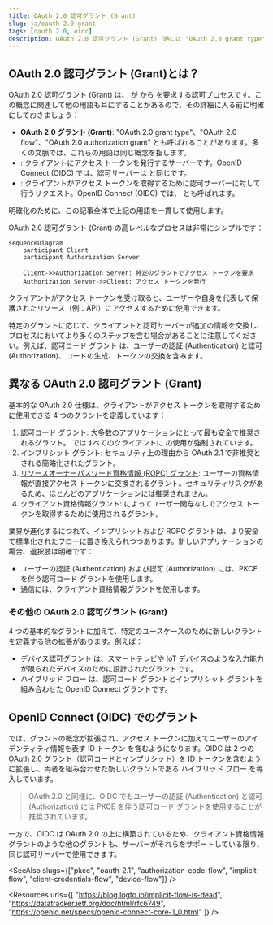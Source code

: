 ```yaml
---
title: OAuth 2.0 認可グラント (Grant)
slug: ja/oauth-2.0-grant
tags: [oauth 2.0, oidc]
description: OAuth 2.0 認可グラント (Grant)（時には "OAuth 2.0 grant type" や "OAuth 2.0 flow" とも呼ばれる）は、クライアントが認可サーバーからアクセス トークンを取得するための方法です。OAuth クライアントがアイデンティティを認証 (Authentication) し認可 (Authorization) するための重要な部分です。
---
```


## OAuth 2.0 認可グラント (Grant)とは？

OAuth 2.0 認可グラント (Grant) は、<Ref slug="client" /> が <Ref slug="authorization-server" /> から <Ref slug="access-token" /> を要求する認可プロセスです。この概念に関連して他の用語も耳にすることがあるので、その詳細に入る前に明確にしておきましょう：

- **OAuth 2.0 グラント (Grant)**: "OAuth 2.0 grant type"、"OAuth 2.0 flow"、"OAuth 2.0 authorization grant" とも呼ばれることがあります。多くの文脈では、これらの用語は同じ概念を指します。
- <Ref slug="authorization-server" />: クライアントにアクセス トークンを発行するサーバーです。OpenID Connect (OIDC) では、認可サーバーは <Ref slug="openid-connect" headingId="openid-provider-op" /> と同じです。
- <Ref slug="authorization-request" />: クライアントがアクセス トークンを取得するために認可サーバーに対して行うリクエスト。OpenID Connect (OIDC) では、<Ref slug="authentication-request" /> とも呼ばれます。

明確化のために、この記事全体で上記の用語を一貫して使用します。

OAuth 2.0 認可グラント (Grant) の高レベルなプロセスは非常にシンプルです：

```mermaid
sequenceDiagram
    participant Client
    participant Authorization Server

    Client->>Authorization Server: 特定のグラントでアクセス トークンを要求
    Authorization Server->>Client: アクセス トークンを発行
```

クライアントがアクセス トークンを受け取ると、ユーザーや自身を代表して保護されたリソース（例：API）にアクセスするために使用できます。

特定のグラントに応じて、クライアントと認可サーバーが追加の情報を交換し、プロセスにおいてより多くのステップを含む場合があることに注意してください。例えば、<Ref slug="authorization-code-flow">認可コード グラント</Ref> は、ユーザーの認証 (Authentication) と認可 (Authorization)、コードの生成、トークンの交換を含みます。

## 異なる OAuth 2.0 認可グラント (Grant)

基本的な OAuth 2.0 仕様は、クライアントがアクセス トークンを取得するために使用できる 4 つのグラントを定義しています：

1. <Ref slug="authorization-code-flow">認可コード グラント</Ref>: 大多数のアプリケーションにとって最も安全で推奨されるグラント。<Ref slug="oauth-2.1" /> ではすべてのクライアントに <Ref slug="pkce" /> の使用が強制されています。
2. <Ref slug="implicit-flow">インプリシット グラント</Ref>: セキュリティ上の理由から OAuth 2.1 で非推奨とされる簡略化されたグラント。
3. [リソースオーナーパスワード資格情報 (ROPC) グラント](https://datatracker.ietf.org/doc/html/rfc6749#section-4.3): ユーザーの資格情報が直接アクセス トークンに交換されるグラント。セキュリティリスクがあるため、ほとんどのアプリケーションには推奨されません。
4. <Ref slug="client-credentials-flow">クライアント資格情報グラント</Ref>: <Ref slug="client" headingId="confidential-clients" /> によってユーザー関与なしでアクセス トークンを取得するために使用されるグラント。

業界が進化するにつれて、インプリシットおよび ROPC グラントは、より安全で標準化されたフローに置き換えられつつあります。新しいアプリケーションの場合、選択肢は明確です：

- ユーザーの認証 (Authentication) および認可 (Authorization) には、PKCE を伴う認可コード グラントを使用します。
- <Ref slug="machine-to-machine" /> 通信には、クライアント資格情報グラントを使用します。

### その他の OAuth 2.0 認可グラント (Grant)

4 つの基本的なグラントに加えて、特定のユースケースのために新しいグラントを定義する他の拡張があります。例えば：

- <Ref slug="device-flow">デバイス認可グラント</Ref> は、スマートテレビや IoT デバイスのような入力能力が限られたデバイスのために設計されたグラントです。
- <Ref slug="hybrid-flow">ハイブリッド フロー</Ref> は、認可コード グラントとインプリシット グラントを組み合わせた OpenID Connect グラントです。

## OpenID Connect (OIDC) でのグラント

<Ref slug="openid-connect" /> では、グラントの概念が拡張され、アクセス トークンに加えてユーザーのアイデンティティ情報を表す <Ref slug="id-token">ID トークン</Ref> を含むようになります。OIDC は 2 つの OAuth 2.0 グラント（認可コードとインプリシット）を ID トークンを含むように拡張し、両者を組み合わせた新しいグラントである <Ref slug="hybrid-flow">ハイブリッド フロー</Ref> を導入しています。

> OAuth 2.0 と同様に、OIDC でもユーザーの認証 (Authentication) と認可 (Authorization) には PKCE を伴う認可コード グラントを使用することが推奨されています。

一方で、OIDC は OAuth 2.0 の上に構築されているため、クライアント資格情報グラントのような他のグラントも、サーバーがそれらをサポートしている限り、同じ認可サーバーで使用できます。

<SeeAlso slugs={["pkce", "oauth-2.1", "authorization-code-flow", "implicit-flow", "client-credentials-flow", "device-flow"]} />

<Resources
  urls={[
    "https://blog.logto.io/implicit-flow-is-dead",
    "https://datatracker.ietf.org/doc/html/rfc6749",
    "https://openid.net/specs/openid-connect-core-1_0.html"
  ]}
/>
